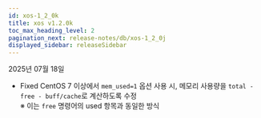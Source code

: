 ```yaml
---
id: xos-1_2_0k
title: xos v1.2.0k
toc_max_heading_level: 2
pagination_next: release-notes/db/xos-1_2_0j
displayed_sidebar: releaseSidebar
---
```


2025년 07월 18일

- <Status priority='0'>Fixed</Status> CentOS 7 이상에서 `mem_used=1` 옵션 사용 시, 메모리 사용량을 `total - free - buff/cache`로 계산하도록 수정  
  ※ 이는 `free` 명령어의 used 항목과 동일한 방식